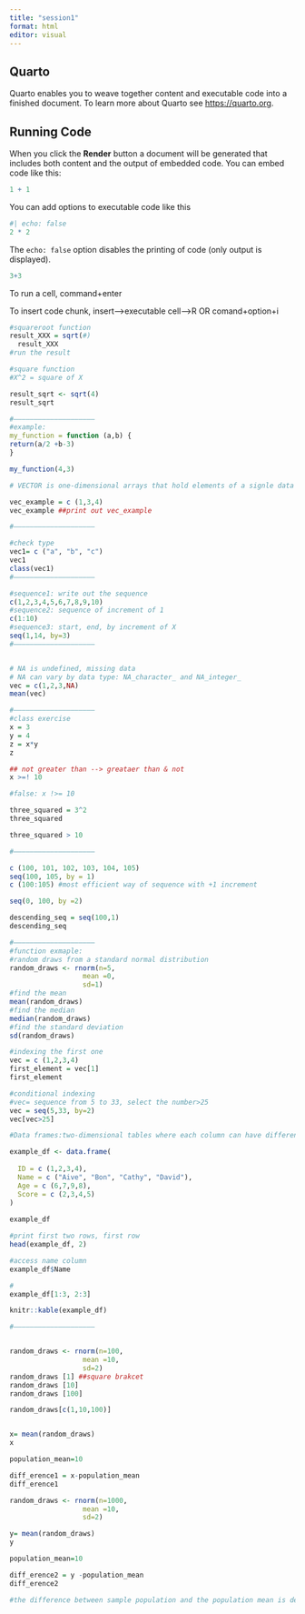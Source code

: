 ```yaml
---
title: "session1"
format: html
editor: visual
---
```


## Quarto

Quarto enables you to weave together content and executable code into a finished document. To learn more about Quarto see <https://quarto.org>.

## Running Code

When you click the **Render** button a document will be generated that includes both content and the output of embedded code. You can embed code like this:

```r
1 + 1
```

You can add options to executable code like this

```r
#| echo: false
2 * 2
```

The `echo: false` option disables the printing of code (only output is displayed).

```r
3+3
```

To run a cell, command+enter

To insert code chunk, insert–\>executable cell–\>R OR comand+option+i

```r
#squareroot function 
result_XXX = sqrt(#)
  result_XXX 
#run the result

#square function 
#X^2 = square of X

result_sqrt <- sqrt(4)
result_sqrt

#————————————————————
#example:
my_function = function (a,b) {
return(a/2 +b-3)
}

my_function(4,3)
```

```r
# VECTOR is one-dimensional arrays that hold elements of a signle data type (numerical, or all character)

vec_example = c (1,3,4)
vec_example ##print out vec_example 

#————————————————————

#check type 
vec1= c ("a", "b", "c")
vec1
class(vec1)
#————————————————————

#sequence1: write out the sequence
c(1,2,3,4,5,6,7,8,9,10)
#sequence2: sequence of increment of 1 
c(1:10)
#sequence3: start, end, by increment of X
seq(1,14, by=3)
#————————————————————


# NA is undefined, missing data 
# NA can vary by data type: NA_character_ and NA_integer_
vec = c(1,2,3,NA)
mean(vec)

#————————————————————
#class exercise 
x = 3
y = 4
z = x*y
z

## not greater than --> greataer than & not 
x >=! 10

#false: x !>= 10 

three_squared = 3^2
three_squared

three_squared > 10 

#————————————————————

c (100, 101, 102, 103, 104, 105)
seq(100, 105, by = 1)
c (100:105) #most efficient way of sequence with +1 increment 

seq(0, 100, by =2)

descending_seq = seq(100,1)
descending_seq

#————————————————————
#function exmaple:
#random draws from a standard normal distribution 
random_draws <- rnorm(n=5,
                  mean =0,
                  sd=1)
#find the mean
mean(random_draws)
#find the median 
median(random_draws)
#find the standard deviation
sd(random_draws)

```

```r
#indexing the first one 
vec = c (1,2,3,4)
first_element = vec[1]
first_element

#conditional indexing 
#vec= sequence from 5 to 33, select the number>25
vec = seq(5,33, by=2)
vec[vec>25]

#Data frames:two-dimensional tables where each column can have different data type; a list of vectors of equal length

example_df <- data.frame(
  
  ID = c (1,2,3,4),
  Name = c ("Aive", "Bon", "Cathy", "David"),
  Age = c (6,7,9,8),
  Score = c (2,3,4,5)
)
  
example_df

#print first two rows, first row
head(example_df, 2)

#access name column
example_df$Name

#
example_df[1:3, 2:3]

knitr::kable(example_df)

#————————————————————



```

```r
random_draws <- rnorm(n=100,
                  mean =10,
                  sd=2)
random_draws [1] ##square brakcet 
random_draws [10]
random_draws [100]

random_draws[c(1,10,100)]


x= mean(random_draws)
x

population_mean=10

diff_erence1 = x-population_mean
diff_erence1

random_draws <- rnorm(n=1000,
                  mean =10,
                  sd=2)

y= mean(random_draws)
y

population_mean=10

diff_erence2 = y -population_mean
diff_erence2

#the difference between sample population and the population mean is decreasing along with the population enlarges, as the distribution is less discreted with more random are drawn 

```
